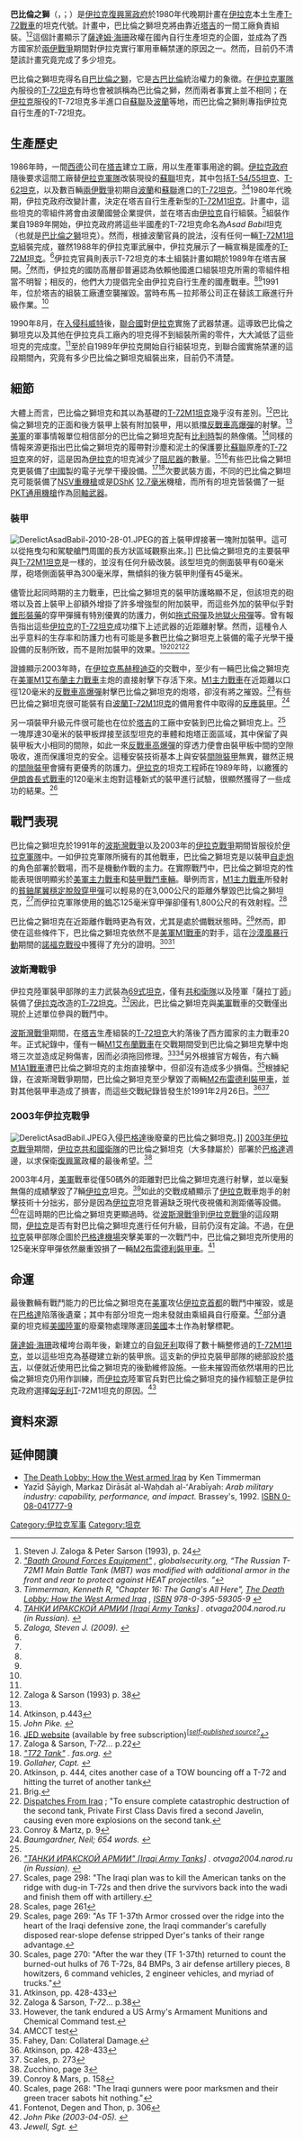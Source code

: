 {{Infobox weapon
|is_vehicle=yes
|名稱=巴比倫之獅主力戰車 [[File:Flag_of_Iraq.svg|30px]]<br />{{lang|en|اسد بابل}}
|圖片=[[File:T-72-Fort_Hood.jpg|300px]]
|照片說明=　一輛展示於[[胡德堡|胡德堡]]的[[伊拉克|伊拉克]][[T-72坦克|T-72坦克]]
|類型=[[主力戰車|主力戰車]]
|代號=巴比倫之獅
|服役=1989年
|退役=
|產地={{flag|Iraq}}
|設計=
|生產=
|產量=有爭議<br />[[俄羅斯|俄羅斯]]說法：100輛<br />[[波蘭|波蘭]]說法：未製造完成
|造價=
|用戶={{flag|Iraq}}
|衍生自= [[T-72坦克|T-72坦克]]
|衍生=
|乘員=3人
|長度= 9.53公尺（主炮向前）<br />6.95公尺（車身長度）
|闊度= 3.59公尺
|高度= 2.23公尺
|重量= 41.5[[公噸|公噸]]
|裝甲= [[碳鋼|碳鋼]]<br />45毫米至300毫米厚
|主要= 125毫米[[2A46坦克炮|2A46M滑膛炮]]
|次要= 7.62毫米[[PK通用機槍|PKT同軸機槍]]<br />[[12.7×108mm|12.7毫米]][[NSV重機槍|NSV重機槍]]或<br />[[12.7×108mm|12.7毫米]][[DShK重機槍|DShK重機槍]]
|引擎= V-12柴油發動機
|引擎馬力= 780匹（582千瓦）
|懸掛= 扭力桿（移除部分[[阻尼器|阻尼器]]以適應沙漠環境）
|平地時速= 道路上：60公里/小時<br />越野時：45公里/小時
|馬力/重量= 18.8匹/噸
|行動= 425公里（普通）<br />600公里（附掛油箱）
}}
'''巴比倫之獅'''（{{Lang-ar|اسد بابل}}，{{Transl|ar|ISO|Asad Babil}}；{{lang-en|Lion of Babylon}}）是[[伊拉克复兴党政权_(1968–2003)|伊拉克復興黨政府]]於1980年代晚期計畫在[[伊拉克|伊拉克]]本土生產[[T-72戰車|T-72戰車]]的坦克代號。計畫中，巴比倫之獅坦克將由靠近[[塔吉|塔吉]]的一間工廠負責組裝。<ref name="M1A1vsT-72p24">Steven J. Zaloga & Peter Sarson (1993), p. 24</ref><ref name="baathglob"><cite class="citation" contenteditable="false">[http://www.globalsecurity.org/military/world/iraq/ground-equipment-intro.htm "Baath Ground Forces Equipment"] {{Wayback|url=http://www.globalsecurity.org/military/world/iraq/ground-equipment-intro.htm |date=20181225161806 }}, ''globalsecurity.org'', <q>The Russian T-72M1 Main Battle Tank (MBT) was modified with additional armor in the front and rear to protect against HEAT projectiles. </q></cite></ref>這個計畫顯示了[[薩達姆·海珊|薩達姆·海珊]]政權在國內自行生產坦克的企圖，並成為了西方國家於[[兩伊戰爭|兩伊戰爭]]期間對伊拉克實行軍用車輛禁運的原因之一。然而，目前仍不清楚該計畫究竟完成了多少坦克。

巴比倫之獅坦克得名自[[巴比倫之獅|巴比倫之獅]]，它是[[巴比伦|古巴比倫]]統治權力的象徵。在[[伊拉克军事|伊拉克軍隊]]內服役的[[T-72坦克|T-72坦克]]有時也會被誤稱為巴比倫之獅，然而兩者事實上並不相同；在[[伊拉克|伊拉克]]服役的T-72坦克多半進口自[[蘇聯|蘇聯]]及[[波蘭|波蘭]]等地，而巴比倫之獅則專指伊拉克自行生產的T-72坦克。

== 生產歷史 ==
1986年時，一間[[西德|西德]]公司在[[塔吉|塔吉]]建立工廠，用以生產軍事用途的鋼。[[伊拉克复兴党政权_(1968–2003)|伊拉克政府]]隨後要求這間工廠替[[伊拉克军事|伊拉克軍隊]]改裝現役的[[蘇聯|蘇聯]]坦克，其中包括[[T-54/55系列主战坦克|T-54/55坦克]]、[[T-62坦克|T-62坦克]]，以及數百輛[[兩伊戰爭|兩伊戰爭]]初期自[[波蘭|波蘭]]和[[蘇聯|蘇聯]]進口的[[T-72坦克|T-72坦克]]。<ref name="timmerman"><cite class="citation" id="CITEREFTimmerman" contenteditable="false">Timmerman, Kenneth R, "Chapter 16: The Gang's All Here", [http://www.kentimmerman.com/news/tdl16.htm ''The Death Lobby: How the West Armed Iraq''] {{Wayback|url=http://www.kentimmerman.com/news/tdl16.htm |date=20201019154224 }}, [[国际标准书号|ISBN]] 978-0-395-59305-9</cite><cite class="citation" id="CITEREFTimmerman" contenteditable="false"></cite><span class="Z3988" title="ctx_ver=Z39.88-2004&rfr_id=info%3Asid%2Fen.wikipedia.org%3ALion+of+Babylon+%28tank%29&rft.atitle=Chapter+16%3A+The+Gang%27s+All+Here&rft.aufirst=Kenneth+R&rft.aulast=Timmerman&rft.btitle=The+Death+Lobby%3A+How+the+West+Armed+Iraq&rft.genre=bookitem&rft_id=http%3A%2F%2Fwww.kentimmerman.com%2Fnews%2Ftdl16.htm&rft.isbn=978-0-395-59305-9&rft_val_fmt=info%3Aofi%2Ffmt%3Akev%3Amtx%3Abook" contenteditable="false"> </span></ref><ref name="Rus"><cite class="citation web" contenteditable="false">[http://btvt.narod.ru/2/iraqarmy2.htm <bdi lang="ru">ТАНКИ ИРАКСКОЙ АРМИИ</bdi> [Iraqi Army Tanks]] {{Wayback|url=http://btvt.narod.ru/2/iraqarmy2.htm |date=20141006075704 }}. ''otvaga2004.narod.ru'' (in Russian). </cite></ref>1980年代晚期，伊拉克政府改變計畫，決定在塔吉自行生產新型的[[T-72主戰坦克|T-72M1坦克]]。計畫中，這些坦克的零組件將會由波蘭國營企業{{Link-pl|布馬－拉邦蒂公司|Bumar Łabędy}}提供，並在塔吉由[[伊拉克|伊拉克]]自行組裝。<ref name="ZalogaP24"><cite class="citation book" contenteditable="false">Zaloga, Steven J. (2009). </cite></ref>組裝作業自1989年開始，伊拉克政府將這些半國產的T-72坦克命名為''Asad Babil''坦克（也就是[[巴比倫之獅|巴比倫之獅]]坦克）。然而，根據波蘭官員的說法，沒有任何一輛[[T-72主戰坦克|T-72M1坦克]]組裝完成，雖然1988年的伊拉克軍武展中，伊拉克展示了一輛宣稱是國產的[[T-72主戰坦克|T-72M坦克]]。<ref name="ZalogaP24"/>伊拉克官員則表示T-72坦克的本土組裝計畫如期於1989年在塔吉展開。<ref name="timmerman"/>然而，伊拉克的國防高層卻普遍認為依賴他國進口組裝坦克所需的零組件相當不明智；相反的，他們大力提倡完全由伊拉克自行生產的國產戰車。<ref name="ZalogaP24"/><ref name="timmerman"/>1991年，位於塔吉的組裝工廠遭空襲摧毀。當時布馬－拉邦蒂公司正在替該工廠進行升級作業。<ref name="ZalogaP24"/>

1990年8月，在[[海湾战争|入侵科威特]]後，[[聯合國|聯合國]]對[[伊拉克|伊拉克]]實施了武器禁運。這導致巴比倫之獅坦克以及其他在伊拉克兵工廠內的坦克得不到組裝所需的零件，大大減低了這些坦克的完成度。<ref name="timmerman"/>至於自1989年伊拉克開始自行組裝坦克，到聯合國實施禁運的這段期間內，究竟有多少巴比倫之獅坦克組裝出來，目前仍不清楚。

== 細節 ==
大體上而言，巴比倫之獅坦克和其以為基礎的[[T-72主戰坦克|T-72M1坦克]]幾乎沒有差別。<ref>Zaloga & Sarson (1993) p. 38</ref>巴比倫之獅坦克的正面和後方裝甲上裝有附加裝甲，用以抵擋[[高爆反坦克彈|反戰車高爆彈]]的射擊。<ref name="baathglob"/>[[美軍|美軍]]的軍事情報單位相信部分的巴比倫之獅坦克配有[[比利時|比利時]]製的熱像儀。<ref>Atkinson, p.443</ref>同樣的情報來源更指出巴比倫之獅坦克的履帶對沙塵和泥土的保護要比[[蘇聯|蘇聯]]原產的[[T-72坦克|T-72坦克]]來的好，這是因為[[伊拉克|伊拉克]]的坦克減少了[[阻尼器|阻尼器]]的數量。<ref><cite class="citation web" contenteditable="false">John Pike. </cite></ref><ref>[http://www.jedsite.info/tanks-tango/tango-numbers-su/t-72_series/saddam/saddam-intro.html JED website] {{Wayback|url=http://www.jedsite.info/tanks-tango/tango-numbers-su/t-72_series/saddam/saddam-intro.html |date=20080919095239 }} (available by free subscription)<sup class="noprint Inline-Template " style="white-space:nowrap;">[''[[Wikipedia:可供查證|<span title="The material near this tag may rely on a self-published source. (May 2009)">self-published source?</span>]]''</sup></ref>有些巴比倫之獅坦克更裝備了[[中國|中國]]製的電子光學干擾設備。<ref>Zaloga & Sarson, ''T-72...'' p.22</ref><ref><cite class="citation web" contenteditable="false">[http://www.fas.org/man/dod-101/sys/land/row/t72tank.htm "T72 Tank"] {{Wayback|url=http://www.fas.org/man/dod-101/sys/land/row/t72tank.htm |date=20171019041534 }}. ''fas.org''. </cite></ref>次要武裝方面，不同的巴比倫之獅坦克可能裝備了[[NSV重機槍|NSV重機槍]]或是[[DShK重機槍|DShK]] [[12.7×108mm|12.7毫米]]機槍，而所有的坦克皆裝備了一挺[[PK通用機槍|PKT通用機槍]]作為[[同軸武器|同軸武器]]。

=== 裝甲 ===
[[File:DerelictAsadBabil-2010-28-01.JPEG|thumb]]的首上裝甲焊接著一塊附加裝甲。這可以從拖曳勾和駕駛艙門周圍的長方狀區域觀察出來。]]
巴比倫之獅坦克的主要裝甲與[[T-72主戰坦克|T-72M1坦克]]是一樣的，並沒有任何升級改裝。該型坦克的側面裝甲有60毫米厚，砲塔側面裝甲為300毫米厚，無傾斜的後方裝甲則僅有45毫米。<span class="cx-segment" data-segmentid="270"></span>

儘管比起同時期的主力戰車，巴比倫之獅坦克的裝甲防護略顯不足，但該坦克的砲塔以及首上裝甲上卻額外增掛了許多增強型的附加裝甲，而這些外加的裝甲似乎對[[錐形裝藥|錐形裝藥]]的穿甲彈擁有特別優異的防護力，例如[[拖式飛彈|拖式飛彈]]及[[地獄火飛彈|地獄火飛彈]]等。曾有報告指出這些[[伊拉克|伊拉克]]的[[T-72坦克|T-72坦克]]成功擋下上述武器的近距離射擊。然而，這種令人出乎意料的生存率和防護力也有可能是多數巴比倫之獅坦克上裝備的電子光學干擾設備的反制所致，而不是附加裝甲的效果。<ref><cite class="citation" id="CITEREFGollaher1991" contenteditable="false">Gollaher, Capt. </cite></ref><ref>Atkinson, p. 444, cites another case of a TOW bouncing off a T-72 and hitting the turret of another tank</ref><ref>Brig. </ref><ref>[http://www.phoenix158.org/iraq/AAR%20draft%20from%202-7%20INF%203D%20ID.cfm Dispatches From Iraq] {{Wayback|url=http://www.phoenix158.org/iraq/AAR%20draft%20from%202-7%20INF%203D%20ID.cfm |date=20200805100849 }}; "To ensure complete catastrophic destruction of the second tank, Private First Class Davis fired a second Javelin, causing even more explosions on the second tank.</ref>

證據顯示2003年時，在[[伊拉克|伊拉克]][[馬赫穆迪亞|馬赫穆迪亞]]的交戰中，至少有一輛巴比倫之獅坦克在[[美軍|美軍]][[M1艾布蘭主力戰車|M1艾布蘭主力戰車]]主炮的直接射擊下存活下來。[[M1主力戰車|M1主力戰車]]在近距離以口徑120毫米的[[高爆反坦克彈|反戰車高爆彈]]射擊巴比倫之獅坦克的炮塔，卻沒有將之摧毀。<ref>Conroy & Martz, p. 9</ref>有些巴比倫之獅坦克很可能裝有自[[波蘭|波蘭]][[T-72主戰坦克|T-72M1坦克]]的備用套件中取得的[[反应装甲|反應裝甲]]。<ref><cite class="citation web" contenteditable="false">Baumgardner, Neil; 654 words. </cite></ref>

另一項裝甲升級元件很可能也在位於[[塔吉|塔吉]]的工廠中安裝到巴比倫之獅坦克上。<ref name="Rus"/>一塊厚達30毫米的裝甲板焊接至該型坦克的車體和炮塔正面區域，其中保留了與裝甲板大小相同的間隙，如此一來[[高爆反坦克彈|反戰車高爆彈]]的穿透力便會由裝甲板中間的空隙吸收，進而保護坦克的安全。這種安裝技術基本上與安裝[[装甲|間隙裝甲]]無異，雖然正規的[[装甲|間隙裝甲]]會擁有更優秀的防護力。[[伊拉克|伊拉克]]的坦克工程師在1989年時，以繳獲的[[伊朗|伊朗]][[酋長式戰車|酋長式戰車]]的120毫米主炮對這種新式的裝甲進行試驗，很顯然獲得了一些成功的結果。<ref><cite class="citation web" contenteditable="false">[http://btvt.narod.ru/2/iraqarmy2.htm "ТАНКИ ИРАКСКОЙ АРМИИ" [Iraqi Army Tanks]] {{Wayback|url=http://btvt.narod.ru/2/iraqarmy2.htm |date=20141006075704 }}. ''otvaga2004.narod.ru'' (in Russian). </cite></ref>

== 戰鬥表現 ==
巴比倫之獅坦克於1991年的[[波斯灣戰爭|波斯灣戰爭]]以及2003年的[[伊拉克戰爭|伊拉克戰爭]]期間皆服役於[[伊拉克军事|伊拉克軍隊]]中。一如伊拉克軍隊所擁有的其他戰車，巴比倫之獅坦克是以裝甲[[自走炮|自走炮]]的角色部署於戰場，而不是機動作戰的主力。在實際戰鬥中，巴比倫之獅坦克的性能表現很明顯劣於[[美軍|美軍]][[主力戰車|主力戰車]]和[[裝甲戰鬥車輛|裝甲戰鬥車輛]]。舉例而言，[[M1主力戰車|M1主力戰車]]所發射的[[貧鈾|貧鈾]][[尾翼穩定脫殼穿甲彈|尾翼穩定脫殼穿甲彈]]可以輕易的在3,000公尺的距離外擊毀巴比倫之獅坦克，<ref>Scales, page 298: "The Iraqi plan was to kill the American tanks on the ridge with dug-in T-72s and then drive the survivors back into the wadi and finish them off with artillery. </ref>而伊拉克軍隊使用的[[鎢|鎢]]芯125毫米穿甲彈卻僅有1,800公尺的有效射程。<ref name="Scales, page 261">Scales, page 261</ref>

巴比倫之獅坦克在近距離作戰時更為有效，尤其是處於備戰狀態時。<ref>Scales, page 269: "As TF 1-37th Armor crossed over the ridge into the heart of the Iraqi defensive zone, the Iraqi commander's carefully disposed rear-slope defense stripped Dyer's tanks of their range advantage. </ref>然而，即使在這些條件下，巴比倫之獅坦克依然不是[[美軍|美軍]][[M1戰車|M1戰車]]的對手，這在[[海湾战争|沙漠風暴行動]]期間的[[諾福克戰役|諾福克戰役]]中獲得了充分的證明。<ref>Scales, page 270: "After the war they (TF 1-37th) returned to count the burned-out hulks of 76 T-72s, 84 BMPs, 3 air defense artillery pieces, 8 howitzers, 6 command vehicles, 2 engineer vehicles, and myriad of trucks."</ref><ref name=":0">Atkinson, pp. 428-433</ref>

=== 波斯灣戰爭 ===
伊拉克陸軍裝甲部隊的主力武裝為[[69式坦克|69式坦克]]，僅有[[伊拉克共和国卫队|共和衛隊]]以及陸軍「薩拉丁[[师_(军队)|師]]」裝備了[[伊拉克|伊拉克]]改造的[[T-72坦克|T-72坦克]]。<ref>Zaloga & Sarson, ''T-72''... p.38</ref>因此，巴比倫之獅坦克與[[美軍|美軍]]戰車的交戰僅出現於上述單位參與的戰鬥中。

[[波斯灣戰爭|波斯灣戰爭]]期間，在[[塔吉|塔吉]]生產組裝的[[T-72坦克|T-72坦克]]大約落後了西方國家的主力戰車20年。正式紀錄中，僅有一輛[[M1艾布蘭戰車|M1艾布蘭戰車]]在交戰期間受到巴比倫之獅坦克擊中炮塔三次並造成足夠傷害，因而必須拖回修理。<ref>However, the tank endured a US Army's Armament Munitions and Chemical Command test.</ref><ref>AMCCT test</ref>另外根據官方報告，有六輛[[M1艾布蘭主力戰車|M1A1戰車]]遭巴比倫之獅坦克的主炮直接擊中，但卻沒有造成多少損傷。<ref>Fahey, Dan: Collateral Damage.</ref>根據紀錄，在波斯灣戰爭期間，巴比倫之獅坦克至少擊毀了兩輛[[M2布雷德利|M2布雷德利裝甲車]]，並對其他裝甲車造成了損害，而這些交戰紀錄皆發生於1991年2月26日。<ref name=":0">Atkinson, pp. 428-433</ref><ref>Scales, p. 273</ref>

=== 2003年伊拉克戰爭 ===
[[File:DerelictAsadBabil.JPEG|thumb]]入侵[[巴格達|巴格達]]後廢棄的巴比倫之獅坦克。]]
[[伊拉克战争|2003年伊拉克戰爭]]期間，[[伊拉克共和國衛隊|伊拉克共和國衛隊]]的巴比倫之獅坦克（大多隸屬於{{Link-en|第2麥地那裝甲師|2nd Al Medina Armored Division}}）部署於[[巴格達|巴格達]]週邊，以求保衛[[復興黨|復興黨]]政權的最後希望。<ref>Zucchino, page 3</ref>

2003年4月，[[美軍|美軍]]戰車從僅50碼外的距離對巴比倫之獅坦克進行射擊，並以毫髮無傷的成績擊毀了7輛[[伊拉克|伊拉克]]坦克。<ref>Conroy & Mars, p. 158</ref>如此的交戰成績顯示了[[伊拉克|伊拉克]]戰車炮手的射擊技術十分拙劣，部分是因為[[伊拉克|伊拉克]]坦克普遍缺乏現代夜視儀和測距儀等設備。<ref>Scales, page 268: "The Iraqi gunners were poor marksmen and their green tracer sabots hit nothing."</ref>在這時期的巴比倫之獅坦克更顯過時。從[[波斯灣戰爭|波斯灣戰爭]]到[[伊拉克戰爭|伊拉克戰爭]]的這段期間，[[伊拉克|伊拉克]]是否有對巴比倫之獅坦克進行任何升級，目前仍沒有定論。不過，在[[伊拉克|伊拉克]]裝甲部隊企圖於[[巴格達國際機場|巴格達機場]]突擊美軍的一次戰鬥中，巴比倫之獅坦克所使用的125毫米穿甲彈依然嚴重毀損了一輛[[M2布雷德利|M2布雷德利裝甲車]]。<ref>Fontenot, Degen and Thon, p. 306</ref>

== 命運 ==
最後數輛有戰鬥能力的巴比倫之獅坦克在[[美軍|美軍]]攻佔[[巴格达|伊拉克首都]]的戰鬥中摧毀，或是在[[巴格達|巴格達]]陷落後遺棄；其中有部分坦克一炮未發就由乘組員自行廢棄。<ref><cite class="citation web" contenteditable="false">John Pike (2003-04-05). </cite></ref>部分遺棄的坦克經[[美國陸軍|美國陸軍]]的廢棄物處理隊運回[[美國|美國]]本土作為射擊標靶。

[[薩達姆·海珊|薩達姆·海珊]]政權垮台兩年後，新建立的{{Link-en|伊拉克聯邦政府|Federal government of Iraq}}自[[匈牙利|匈牙利]]取得了數十輛整修過的[[T-72主戰坦克|T-72M1坦克]]，並以這些坦克為基礎建立新的裝甲旅。這支新的伊拉克裝甲部隊的總部設於[[塔吉|塔吉]]，以便就近使用巴比倫之獅坦克的後勤維修設施。一些未摧毀而依然堪用的巴比倫之獅坦克仍用作訓練，而[[伊拉克|伊拉克]]陸軍官兵對巴比倫之獅坦克的操作經驗正是伊拉克政府選擇[[匈牙利|匈牙利]]T-72M1坦克的原因。<ref><cite class="citation news" contenteditable="false">Jewell, Sgt. </cite></ref>

== 資料來源 ==
{{Reflist|2}}

== 延伸閱讀 ==
{{Commons category|Asad Babil tanks}}
* [http://www.kentimmerman.com/news/tdl16.htm The Death Lobby: How the West armed Iraq] {{Wayback|url=http://www.kentimmerman.com/news/tdl16.htm |date=20201019154224 }} by Ken Timmerman
* Yazīd Ṣāyigh, Markaz Dirāsāt al-Waḥdah al-ʻArabīyah: ''Arab military industry: capability, performance, and impact.'' Brassey's, 1992. [[Special:BookSources/0080417779|ISBN 0-08-041777-9]]
{{現代戰車}}
[[Category:伊拉克军事|Category:伊拉克军事]]
[[Category:坦克|Category:坦克]]
